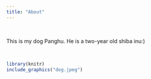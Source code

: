 ```yaml
---
title: "About"
---
```


<br>

This is my dog Panghu. He is a two-year old shiba inu:)

<br>

```r
library(knitr)
include_graphics("dog.jpeg")
```

